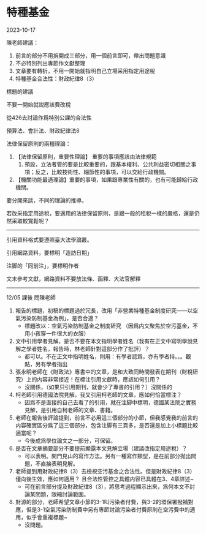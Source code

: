 # 特種基金


2023-10-17

陳老師建議：

1. 前言的部分不用拆開成三部分，用一個前言即可，帶出問題意識
2. 不必特別列出專節作文獻整理
3. 文章要有轉折，不用一開始就指明自己立場采用指定用途稅
4. 特種基金合法性：財政紀律8（3）

標題的建議

不要一開始就説應該費改稅

從426去討論作爲特別公課的合法性

預算法、會計法、財政紀律法8

法律保留原則的兩種理論：

1. 【法律保留原則，重要性理論】 重要的事項應該由法律規範
   1. 預設，立法者管的要是比較重要的，跟基本權利、公共利益密切相關之事項；反之，比較技術性、細節性的事項，可以交給行政機關。
2. 【機關功能最適理論】重要的事項，如果跟專業性有關的，也有可能歸給行政機關。

要分開來談，不同的理論的推導。

若改采指定用途稅，要適用的法律保留原則，是跟一般的租稅一樣的嚴格，還是仍然采取較寬鬆呢？

---

引用資料格式要遵照臺大法學論叢。

引用網路資料，要標明「造訪日期」

注脚的「同前注」，要標明作者

文末參考文獻，網路資料不要放法條、函釋、大法官解釋


----

12/05 課後 問陳老師

1. 報告的標題，初稿的標題過於冗長，改用「非營業特種基金制度研究——以空氣污染防制基金為例」，是否合適？
   - 標題改以：空氣污染防制基金之制度研究 （因爲内文聚焦於空污基金，不用小孩穿一件很大的衣服）
2. 文中引用學者見解，是否不要在本文指明學者姓名（我有在正文中寫明學說見解之學者姓名，報告時，林老師針對這部分作了批評）？
   - 都可以。不在正文中指明姓名，則用：有學者認爲，亦有學者持。。。觀點，另有學者指出
3. 張永明老師在《財政法》專書中的文章，是和大致同時間發表在期刊（財稅研究）上的内容非常接近！在標注引用文獻時，應該如何引用？
   - 沒關係，（如果只引用期刊，就會少了專書的引用？）沒關係的
4. 柯老師引用德國法院見解，我又引用柯老師的文章，應如何恰當標注？
   - 因爲不是直接的自己去看了的引用，就在注脚中標明，德國某法院之實務見解，是引用自柯老師的文章、書籍。
5. 老師在報告後評論提到，前言不必用這三個部分的小節，但我感覺我的前言的内容確實區分爲了這三個部分，包含注脚有三頁多，是否還是加上小標題比較適當呢？
   - 今後成爲學位論文之一部分，可保留。
6. 是否在文章摘要部分不要提前顯露本文見解立場（建議改指定用途稅）？
   - 可以表明。開門見山的寫作方法。另有一種寫作類型，是在前部分抛出問題，不直接表明見解。
7. 老師提到用財政紀律8（3）去檢視空污基金之合法性。但是財政紀律8（3）僅向後生效，應如何適用？ 且合法性管控之具體内容已具體在3、4章詳述~
   - 可在前言部分提及財政紀律8（3），將思考過程顯示出來，爲何本文不討論某問題，限縮討論範圍。
8. 財源的部分，老師希望文章小節的3-1叫污染者付費，與3-2的環保署撥補對應，但是3-1空氣污染防制費中另有專節討論污染者付費原則在空污費中的適用，似乎會重複標題~
   - 沒問題。